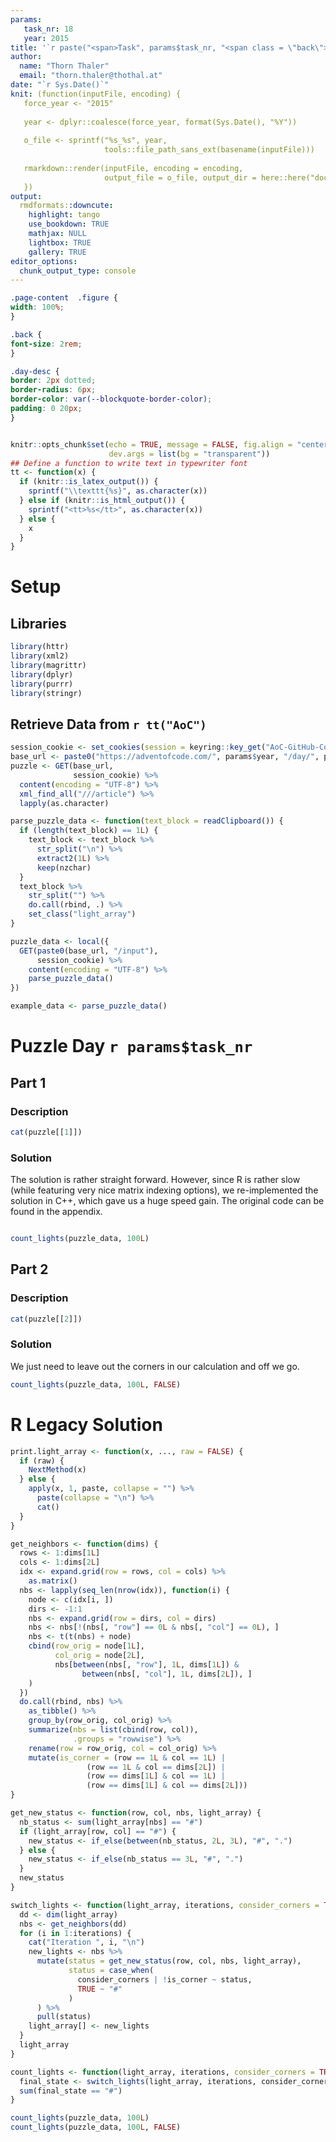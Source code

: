 ```yaml
---
params:
   task_nr: 18
   year: 2015
title: '`r paste("<span>Task", params$task_nr, "<span class = \"back\"><a href = \"index.html\">", fontawesome::fa("home"), "</a></span></span>")`'
author: 
  name: "Thorn Thaler"
  email: "thorn.thaler@thothal.at"
date: "`r Sys.Date()`"
knit: (function(inputFile, encoding) {
   force_year <- "2015"
   
   year <- dplyr::coalesce(force_year, format(Sys.Date(), "%Y"))
   
   o_file <- sprintf("%s_%s", year, 
                     tools::file_path_sans_ext(basename(inputFile)))
                     
   rmarkdown::render(inputFile, encoding = encoding, 
                     output_file = o_file, output_dir = here::here("docs"))
   })
output: 
  rmdformats::downcute:
    highlight: tango
    use_bookdown: TRUE
    mathjax: NULL
    lightbox: TRUE
    gallery: TRUE
editor_options: 
  chunk_output_type: console
---
```


```css
.page-content  .figure {
width: 100%;
}

.back {
font-size: 2rem;
}

.day-desc {
border: 2px dotted;
border-radius: 6px;
border-color: var(--blockquote-border-color);
padding: 0 20px;
}
```

```js
```

```r
knitr::opts_chunk$set(echo = TRUE, message = FALSE, fig.align = "center",
                      dev.args = list(bg = "transparent"))
## Define a function to write text in typewriter font
tt <- function(x) {
  if (knitr::is_latex_output()) {
    sprintf("\\texttt{%s}", as.character(x))
  } else if (knitr::is_html_output()) {
    sprintf("<tt>%s</tt>", as.character(x))
  } else {
    x
  }
}
```

# Setup

## Libraries

```r
library(httr)
library(xml2)
library(magrittr)
library(dplyr)
library(purrr)
library(stringr)
```

## Retrieve Data from `r tt("AoC")`


```r
session_cookie <- set_cookies(session = keyring::key_get("AoC-GitHub-Cookie"))
base_url <- paste0("https://adventofcode.com/", params$year, "/day/", params$task_nr)
puzzle <- GET(base_url,
              session_cookie) %>% 
  content(encoding = "UTF-8") %>% 
  xml_find_all("///article") %>% 
  lapply(as.character)

parse_puzzle_data <- function(text_block = readClipboard()) {
  if (length(text_block) == 1L) {
    text_block <- text_block %>% 
      str_split("\n") %>% 
      extract2(1L) %>% 
      keep(nzchar)
  }
  text_block %>% 
    str_split("") %>% 
    do.call(rbind, .) %>% 
    set_class("light_array")
}

puzzle_data <- local({
  GET(paste0(base_url, "/input"),
      session_cookie) %>% 
    content(encoding = "UTF-8") %>% 
    parse_puzzle_data()
})
```

```r
example_data <- parse_puzzle_data()
```

# Puzzle Day `r params$task_nr`

## Part 1

### Description

```r
cat(puzzle[[1]])
```

### Solution

The solution is rather straight forward. However, since R is rather slow (while featuring 
very nice matrix indexing options), we re-implemented the solution in C++, which gave us a 
huge speed gain. The original code can be found in the appendix.

```Rcpp
```


```r
count_lights(puzzle_data, 100L)
```

## Part 2

### Description

```r
cat(puzzle[[2]])
```

### Solution

We just need to leave out the corners in our calculation and off we go.

```r
count_lights(puzzle_data, 100L, FALSE)
```

# R Legacy Solution

```r
print.light_array <- function(x, ..., raw = FALSE) {
  if (raw) {
    NextMethod(x)
  } else {
    apply(x, 1, paste, collapse = "") %>% 
      paste(collapse = "\n") %>% 
      cat()
  }
}

get_neighbors <- function(dims) {
  rows <- 1:dims[1L]
  cols <- 1:dims[2L]
  idx <- expand.grid(row = rows, col = cols) %>% 
    as.matrix()
  nbs <- lapply(seq_len(nrow(idx)), function(i) {
    node <- c(idx[i, ])
    dirs <- -1:1
    nbs <- expand.grid(row = dirs, col = dirs)
    nbs <- nbs[!(nbs[, "row"] == 0L & nbs[, "col"] == 0L), ]
    nbs <- t(t(nbs) + node)
    cbind(row_orig = node[1L],
          col_orig = node[2L],
          nbs[between(nbs[, "row"], 1L, dims[1L]) &
                between(nbs[, "col"], 1L, dims[2L]), ]
    )
  })
  do.call(rbind, nbs) %>% 
    as_tibble() %>% 
    group_by(row_orig, col_orig) %>% 
    summarize(nbs = list(cbind(row, col)),
              .groups = "rowwise") %>% 
    rename(row = row_orig, col = col_orig) %>% 
    mutate(is_corner = (row == 1L & col == 1L) |
                 (row == 1L & col == dims[2L]) |
                 (row == dims[1L] & col == 1L) |
                 (row == dims[1L] & col == dims[2L]))
}

get_new_status <- function(row, col, nbs, light_array) {
  nb_status <- sum(light_array[nbs] == "#")
  if (light_array[row, col] == "#") {
    new_status <- if_else(between(nb_status, 2L, 3L), "#", ".")
  } else {
    new_status <- if_else(nb_status == 3L, "#", ".")
  }
  new_status
}

switch_lights <- function(light_array, iterations, consider_corners = TRUE) {
  dd <- dim(light_array)
  nbs <- get_neighbors(dd)
  for (i in 1:iterations) {
    cat("Iteration ", i, "\n")
    new_lights <- nbs %>% 
      mutate(status = get_new_status(row, col, nbs, light_array),
             status = case_when(
               consider_corners | !is_corner ~ status,
               TRUE ~ "#"
             )
      ) %>% 
      pull(status)
    light_array[] <- new_lights
  }
  light_array
}

count_lights <- function(light_array, iterations, consider_corners = TRUE) {
  final_state <- switch_lights(light_array, iterations, consider_corners)
  sum(final_state == "#")
}

count_lights(puzzle_data, 100L)
count_lights(puzzle_data, 100L, FALSE)
```
